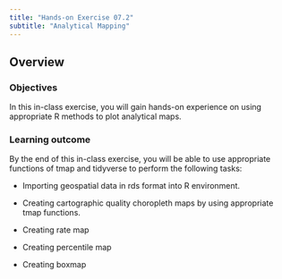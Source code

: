 ```yaml
---
title: "Hands-on Exercise 07.2"
subtitle: "Analytical Mapping"
---
```


## **Overview**

### **Objectives**

In this in-class exercise, you will gain hands-on experience on using appropriate R methods to plot analytical maps.

### **Learning outcome**

By the end of this in-class exercise, you will be able to use appropriate functions of tmap and tidyverse to perform the following tasks:

-   Importing geospatial data in rds format into R environment.

-   Creating cartographic quality choropleth maps by using appropriate tmap functions.

-   Creating rate map

-   Creating percentile map

-   Creating boxmap
